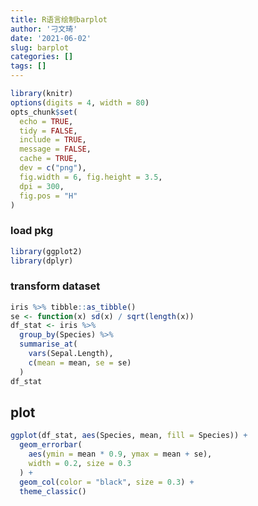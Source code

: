 ```yaml
---
title: R语言绘制barplot
author: '刁文琦'
date: '2021-06-02'
slug: barplot
categories: []
tags: []
---
```


```r
library(knitr)
options(digits = 4, width = 80)
opts_chunk$set(
  echo = TRUE,
  tidy = FALSE,
  include = TRUE,
  message = FALSE,
  cache = TRUE,
  dev = c("png"),
  fig.width = 6, fig.height = 3.5,
  dpi = 300,
  fig.pos = "H"
)
```

### load pkg
```r
library(ggplot2)
library(dplyr)
```

### transform dataset
```r
iris %>% tibble::as_tibble()
se <- function(x) sd(x) / sqrt(length(x))
df_stat <- iris %>%
  group_by(Species) %>%
  summarise_at(
    vars(Sepal.Length),
    c(mean = mean, se = se)
  )
df_stat
```

## plot
```r
ggplot(df_stat, aes(Species, mean, fill = Species)) +
  geom_errorbar(
    aes(ymin = mean * 0.9, ymax = mean + se),
    width = 0.2, size = 0.3
  ) +
  geom_col(color = "black", size = 0.3) +
  theme_classic()
```